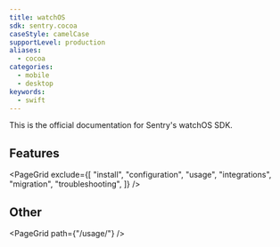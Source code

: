 ```yaml
---
title: watchOS
sdk: sentry.cocoa
caseStyle: camelCase
supportLevel: production
aliases:
  - cocoa
categories:
  - mobile
  - desktop
keywords:
  - swift
---
```


This is the official documentation for Sentry's watchOS SDK.

## Features

<PageGrid
  exclude={[
    "install",
    "configuration",
    "usage",
    "integrations",
    "migration",
    "troubleshooting",
  ]}
/>

## Other

<PageGrid path={"/usage/"} />
